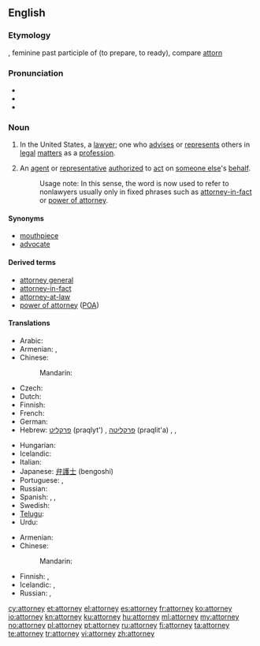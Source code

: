 ==English==

===Etymology===
{{etyl|fro}} {{term|atornee|lang=fro}}, feminine past participle of {{term|atorner|lang=fro}} (to prepare, to ready), compare [[attorn]]

===Pronunciation===
* {{SAMPA|/@"t3`nI/}}
* {{audio|En-us-attorney.ogg|Audio (US)}}
* {{rhymes|ɜː(r)ni}}

===Noun===
{{en-noun}}

# {{legal}} In the United States, a [[lawyer]]; one who [[advise]]s or [[represent]]s others in [[legal]] [[matter]]s as a [[profession]].
# An [[agent]] or [[representative]] [[authorize]]d to [[act]] on [[someone else]]'s [[behalf]].
#: Usage note:  In this sense, the word is now used to refer to nonlawyers usually only in fixed phrases such as [[attorney-in-fact]] or [[power of attorney]].

====Synonyms====
* [[mouthpiece]] {{qualifier|slang}}
* [[advocate]]

====Derived terms====
* [[attorney general]]
* [[attorney-in-fact]]
* [[attorney-at-law]]
* [[power of attorney]] ([[POA]])

====Translations====
{{trans-top|lawyer}}
* Arabic: {{Arab|[[محام|محامٍ]]}} {{IPAchar|(muħāmin)}} {{m}}
* Armenian: {{t-|hy|փաստաբան|tr=p’astaban}},  {{t|hy|իրավաբան|tr=iravaban}}
* Chinese:
*: Mandarin: {{t-|cmn|律师|sc=Hani}}
* Czech: {{t-|cs|advokát|m}}
* Dutch: {{t+|nl|advocaat|m|f}}
* Finnish: {{t+|fi|asianajaja}}
* French: {{t+|fr|avocat|m}}
* German: {{t+|de|Rechtsanwalt|m}}
* Hebrew: [[פרקליט]] (praqlyt') {{m}}, [[פרקליטה]] (praqlit'a) {{f}}, {{t+|he|עורך דין|m|alt=עֹרֵךְ דִּין|tr=orekh din}}, {{t|he|עורכת דין|f|alt=עֹרֶכֶת דִּין|tr=orekhet din}}
{{trans-mid}}
* Hungarian: {{t+|hu|ügyész}}
* Icelandic: {{t|is|lögfræðingur|m}}
* Italian: {{t+|it|avvocato}}
* Japanese: [[弁護士]] (bengoshi)
* Portuguese: {{t+|pt|advogado|m}},  {{t|pt|advogada|f}}
* Russian: {{t+|ru|адвокат}}
* Spanish: {{t+|es|abogado|m}}, {{t-|es|abogada|f}}, {{t-|es|notario|m}}
* Swedish: {{t+|sv|advokat|c}}
* [[Telugu]]: {{t|te|న్యాయవాది|tr=nyaayavaadi}}
* Urdu: {{t-|ur|وکیل|m|f|tr=vakeel|xs=Urdu}}
{{trans-bottom}}

{{trans-top|agent/representative}}
* Armenian: {{t|hy|հավատարմատար|tr=havatarmatar}}
* Chinese:
*: Mandarin: {{t-|cmn|代理|sc=Hani}}
{{trans-mid}}
* Finnish: {{t-|fi|oikeudenkäyntiasiamies}}, {{t-|fi|asiamies}}
* Icelandic: {{t|is|fulltrúi|m}}, {{t|is|umboðsmaður|m}}
* Russian: {{t+|ru|представитель}}, {{t+|ru|поверенный}}
{{trans-bottom}}

[[cy:attorney]]
[[et:attorney]]
[[el:attorney]]
[[es:attorney]]
[[fr:attorney]]
[[ko:attorney]]
[[io:attorney]]
[[kn:attorney]]
[[ku:attorney]]
[[hu:attorney]]
[[ml:attorney]]
[[my:attorney]]
[[no:attorney]]
[[pl:attorney]]
[[pt:attorney]]
[[ru:attorney]]
[[fi:attorney]]
[[ta:attorney]]
[[te:attorney]]
[[tr:attorney]]
[[vi:attorney]]
[[zh:attorney]]